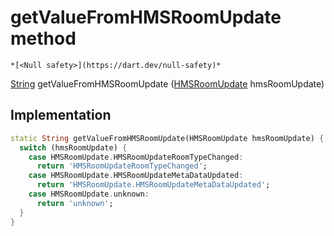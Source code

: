 # getValueFromHMSRoomUpdate method

    *[<Null safety>](https://dart.dev/null-safety)*

[String](https://api.flutter.dev/flutter/dart-core/String-class.html) getValueFromHMSRoomUpdate
([HMSRoomUpdate](../../enum_hms_room_update/HMSRoomUpdate-class) hmsRoomUpdate)

## Implementation

```dart
static String getValueFromHMSRoomUpdate(HMSRoomUpdate hmsRoomUpdate) {
  switch (hmsRoomUpdate) {
    case HMSRoomUpdate.HMSRoomUpdateRoomTypeChanged:
      return 'HMSRoomUpdateRoomTypeChanged';
    case HMSRoomUpdate.HMSRoomUpdateMetaDataUpdated:
      return 'HMSRoomUpdate.HMSRoomUpdateMetaDataUpdated';
    case HMSRoomUpdate.unknown:
      return 'unknown';
  }
}
```
